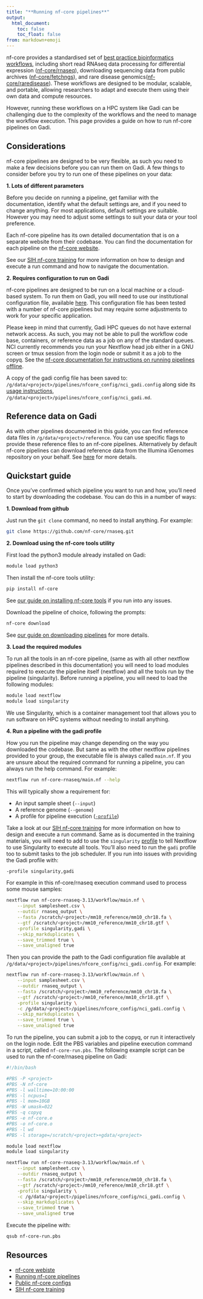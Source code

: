 ```yaml
---
title: "**Running nf-core pipelines**"
output:
  html_document:
    toc: false
    toc_float: false
from: markdown+emoji
---
```


nf-core provides a standardised set of [best practice bioinformatics workflows](https://nf-co.re/pipelines), including short read RNAseq data processing for differential expression ([nf-core/rnaseq](https://github.com/nf-core/rnaseq/)), downloading sequencing data from public archives ([nf-core/fetchngs](https://github.com/nf-core/fetchngs)), and rare disease genomics([nf-core/raredisease](https://github.com/nf-core/raredisease)). These workflows are designed to be modular, scalable, and portable, allowing researchers to  adapt and execute them using their own data and compute resources. 

However, running these workflows on a HPC system like Gadi can be challenging due to the complexity of the workflows and the need to manage the workflow execution. This page provides a guide on how to run nf-core pipelines on Gadi.

## **Considerations**

nf-core pipelines are designed to be very flexible, as such you need to make a few decisions before you can run them on Gadi. A few things to consider before you try to run one of these pipelines on your data: 

**1. Lots of different parameters**

Before you decide on running a pipeline, get familiar with the documentation, identify what the default settings are, and if you need to change anything. For most applications, default settings are suitable. However you may need to adjust some settings to suit your data or your tool preference.

Each nf-core pipeline has its own detailed documentation that is on a separate website from their codebase. You can find the documentation for each pipeline on the [nf-core website](https://nf-co.re/pipelines).

See our [SIH nf-core training](https://sydney-informatics-hub.github.io/customising-nfcore-workshop/notebooks/2.1_design.html) for more information on how to design and execute a run command and how to navigate the documentation. 

**2. Requires configuration to run on Gadi**

nf-core pipelines are designed to be run on a local machine or a cloud-based system. To run them on Gadi, you will need to use our institutional configuration file, available [here](https://nf-co.re/configs/nci_gadi). This configuration file has been tested with a number of nf-core pipelines but may require some adjustments to work for your specific application. 

Please keep in mind that currently, Gadi HPC queues do not have external network access. As such, you may not be able to pull the workflow code base, containers, or reference data as a job on any of the standard queues. NCI currently recommends you run your Nextflow head job either in a GNU screen or tmux session from the login node or submit it as a job to the copyq. See the [nf-core documentation for instructions on running pipelines offline](https://nf-co.re/docs/usage/offline). 

A copy of the gadi config file has been saved to: `/g/data/<project>/pipelines/nfcore_config/nci_gadi.config` along side its [usage instructions](https://nf-co.re/configs/nci_gadi), `/g/data/<project>/pipelines/nfcore_config/nci_gadi.md`. 

## **Reference data on Gadi**

As with other pipelines documented in this guide, you can find reference data files in `/g/data/<project>/reference`. You can use specific flags to provide these reference files to an nf-core pipelines. Alternatively by default nf-core pipelines can download reference data from the Illumina iGenomes repository on your behalf. See [here](https://nf-co.re/docs/usage/reference_genomes) for more details. 

## **Quickstart guide**

Once you've confirmed which pipeline you want to run and how, you'll need to start by downloading the codebase. You can do this in a number of ways: 

**1. Download from github**

Just run the `git clone` command, no need to install anything. For example:  

```bash
git clone https://github.com/nf-core/rnaseq.git
```

**2. Download using the nf-core tools utility**

First load the python3 module already installed on Gadi: 
```bash
module load python3
```

Then install the nf-core tools utility:

```bash
pip install nf-core
```

See [our guide on installing nf-core tools](https://sydney-informatics-hub.github.io/customising-nfcore-workshop/notebooks/1.2_nfcore.html#nf-core-tools) if you run into any issues. 

Download the pipeline of choice, following the prompts:

```bash 
nf-core download
```

See [our guide on downloading pipelines](https://sydney-informatics-hub.github.io/customising-nfcore-workshop/notebooks/1.4_users.html#nf-core-download) for more details. 

**3. Load the required modules**

To run all the tools in an nf-core pipeline, (same as with all other nextflow pipelines described in this documentation) you will need to load modules required to execute the pipeline itself (nextflow) and all the tools run by the pipeline (singularity). Before running a pipeline, you will need to load the following modules:

```bash 
module load nextflow 
module load singularity
```

We use Singularity, which is a container management tool that allows you to run software on HPC systems without needing to install anything. 

**4. Run a pipeline with the gadi profile**

How you run the pipeline may change depending on the way you downloaded the codebase. But same as with the other nextflow pipelines provided to your group, the executable file is always called `main.nf`. If you are unsure about the required command for running a pipeline, you can always run the help command. For example: 

```bash
nextflow run nf-core-rnaseq/main.nf --help
```

This will typically show a requirement for: 

* An input sample sheet (`--input`)
* A reference genome (`--genome`)
* A profile for pipeline execution ([`-profile`](https://www.nextflow.io/docs/latest/config.html#config-profiles))

Take a look at our [SIH nf-core training](https://sydney-informatics-hub.github.io/customising-nfcore-workshop/notebooks/2.1_design.html) for more information on how to design and execute a run command. Same as is documented in the training materials, you will need to add to use the `singularity` [profile](https://www.nextflow.io/docs/latest/config.html#config-profiles) to tell Nextflow to use Singularity to execute all tools. You'll also need to run the `gadi` profile too to submit tasks to the job scheduler. If you run into issues with providing the Gadi profile with: 

```bash
-profile singularity,gadi
```

For example in this nf-core/rnaseq execution command used to process some mouse samples: 

```bash
nextflow run nf-core-rnaseq-3.13/workflow/main.nf \
    --input samplesheet.csv \
    --outdir rnaseq_output \
    --fasta /scratch/<project>/mm10_reference/mm10_chr18.fa \
    --gtf /scratch/<project>/mm10_reference/mm10_chr18.gtf \
    -profile singularity,gadi \
    --skip_markduplicates \
    --save_trimmed true \
    --save_unaligned true
```

Then you can provide the path to the Gadi configuration file available at `/g/data/<project>/pipelines/nfcore_config/nci_gadi.config`. For example: 

```bash
nextflow run nf-core-rnaseq-3.13/workflow/main.nf \
    --input samplesheet.csv \
    --outdir rnaseq_output \
    --fasta /scratch/<project>/mm10_reference/mm10_chr18.fa \
    --gtf /scratch/<project>/mm10_reference/mm10_chr18.gtf \
    -profile singularity \
    -c /g/data/<project>/pipelines/nfcore_config/nci_gadi.config \
    --skip_markduplicates \
    --save_trimmed true \
    --save_unaligned true
```

To run the pipeline, you can submit a job to the copyq, or run it interactively on the login node. Edit the PBS variables and pipeline execution command in a script, called `nf-core-run.pbs`. The following example script can be used to run the nf-core/rnaseq pipeline on Gadi: 

```bash
#!/bin/bash

#PBS -P <project>
#PBS -N nf-core
#PBS -l walltime=10:00:00
#PBS -l ncpus=1
#PBS -l mem=10GB
#PBS -W umask=022
#PBS -q copyq
#PBS -e nf-core.e
#PBS -o nf-core.o
#PBS -l wd
#PBS -l storage=/scratch/<project>+gdata/<project>

module load nextflow 
module load singularity 

nextflow run nf-core-rnaseq-3.13/workflow/main.nf \
    --input samplesheet.csv \
    --outdir rnaseq_output \
    --fasta /scratch/<project>/mm10_reference/mm10_chr18.fa \
    --gtf /scratch/<project>/mm10_reference/mm10_chr18.gtf \
    -profile singularity \
    -c /g/data/<project>/pipelines/nfcore_config/nci_gadi.config \
    --skip_markduplicates \
    --save_trimmed true \
    --save_unaligned true
```

Execute the pipeline with: 

```bash
qsub nf-core-run.pbs
```

## **Resources**

* [nf-core webiste](https://nf-co.re/)
* [Running nf-core pipelines](https://nf-co.re/docs/usage/introduction)
* [Public nf-core configs](https://nf-co.re/configs)
* [SIH nf-core training](https://sydney-informatics-hub.github.io/customising-nfcore-workshop/)
